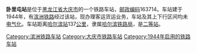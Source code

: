 {{unreferenced|time=2019-03-09T02:36:05+00:00}}
{{noteTA
|1=zh-cn:始发车次; zh-hk:列車班次;
|2=zh-cn:车次; zh-hk:班次;
}}
{{Infobox China railway station
|车站名称 = 卧里屯站
|车站名称拼音 = Wolitun
|英文名称 = Wolitun Railway Station
|车站代码 = 
|电报码 = WLX
|拼音码 = WLT
|车站地址 = [[黑龙江省|黑龙江省]][[大庆市|大庆市]]
|归属 = [[哈尔滨铁路局|哈尔滨铁路局]]
|车站等级 = [[二等站_(中铁)|二等站]]
|线路 = [[滨洲铁路|滨洲铁路]]
}}
'''卧里屯站'''是位于[[黑龙江省|黑龙江省]][[大庆市|大庆市]]的一个铁路车站，[[邮政编码|邮政编码]]163714。车站建于1944年，有[[滨洲铁路|滨洲铁路]]经过该站，现办理客运货运业务，车站及其上下行区间均未[[电气化|电气化]]。车站距离[[哈尔滨站|哈尔滨站]]137[[公里|公里]]，隶属[[哈尔滨铁路局|哈尔滨铁路局]]，是[[二等站_(中铁)|二等站]]。

{{start rail box}}
{{s-inop|[[安达站_(黑龙江省)|安达站]]}}
{{s-line|[[滨洲铁路|滨洲铁路]]}}
{{s-inop|[[大庆东站|大庆东站]]}}
{{end box}}
{{滨洲铁路}}
{{铁路车站小作品}}
{{黑龙江小作品}}

[[Category:滨洲铁路车站|Category:滨洲铁路车站]]
[[Category:大庆市铁路车站|Category:大庆市铁路车站]]
[[Category:1944年启用的铁路车站|Category:1944年启用的铁路车站]]